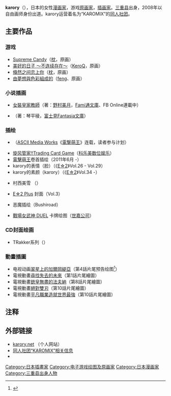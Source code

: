 {{blpsources|time=2019-09-16T20:28:37+00:00}}
{{lowercase}}
{{Infobox ACG creator
|name= karory
|job= 原画家
|job2= 原画家，插画家，漫画家
|sex= 女性
|date of birth= 12月8日
|nationality= {{JPN}}
|origin_place= {{JPN}}·[[三重县|三重县]]
|doujin_circle = KAROMIX
|website= [http://karory.net/ karory.net]
|work= [[Supreme_Candy|Supreme Candy]]<br>[[美好的日子_～不连续存在～|美好的日子 ～不连续存在～]]<br>[[倏然之间恋上你|倏然之间恋上你]]
}}
'''karory'''（{{bd||12月8日|}}），日本的女性[[漫画家|漫画家]]，游戏[[原画家|原画家]]，[[插画家|插画家]]。[[三重县|三重县]]出身，2008年以自由画师身份出道。karory运营着名为“KAROMIX”的[[同人社团|同人社团]]。

== 主要作品 ==
=== 游戏 ===
* [[Supreme_Candy|Supreme Candy]]（[[枕_(游戏品牌)|枕]]，原画）
* [[美好的日子_～不连续存在～|美好的日子 ～不连续存在～]]（[[KeroQ|KeroQ]]，原画）
* [[倏然之间恋上你|倏然之间恋上你]]（[[枕_(游戏品牌)|枕]]，原画）
* [[由夢想與色彩組成的|由夢想與色彩組成的]]（[[feng|feng]]、原画）

=== 小说插画 ===
* [[女裝皇家教師|女裝皇家教師]]（著：[[野村美月|野村美月]]，[[Fami通文庫|Fami通文庫]]、FB Online連載中）
* {{Tsl|ja|勇者リンの伝説|勇者凜的傳說}}（著：琴平稜，[[富士見Fantasia文庫|富士見Fantasia文庫]]）

=== 插绘 ===
* {{lang|ja|G.L.M 〜がーるず らいふ めーかー〜}}（[[ASCII_Media_Works|ASCII Media Works]]《[[電撃萌王|電撃萌王]]》连载，读者参与计划）
* [[旋风管家|旋风管家!!Trading Card Game]]（[[科乐美数位娱乐|科乐美数位娱乐]]）
* [[電擊萌王|電擊萌王]]卷首插绘（2011年6月 -）
* karory的表情（脸）（《[[E☆2|E☆2]]》Vol.26 - Vol.29）
* karory的素颜（karory）（《[[E☆2|E☆2]]》Vol.34 -）
* {{lang|ja|君と一緒に2}} 村西美雪 （{{lang|ja|株式会社インパクト}}）
* [[E☆2|E☆2 Plus]] 封面（Vol.3）
* {{lang|ja|神狩デモンズトリガー}} 恶魔插绘（Bushiroad）
* [[戰場女武神系列|戰場女武神 DUEL]] 卡牌绘图（[[世嘉公司|世嘉公司]]）

=== CD封面绘画 ===
* TRakker系列（{{Tsl|ja|GWAVE}}）

=== 動畫插圖 ===
* 电视动画[[翠星上的加爾岡緹亞|翠星上的加爾岡緹亞]]（第4話片尾预告绘图<ref>{{Cite web|url=http://gargantia.jp/blog/?p=350|title=「翠星のガルガンティア」アニメ公式ブログ|accessdate=2013-04-27|archive-date=2016-03-24|archive-url=https://web.archive.org/web/20160324000731/http://gargantia.jp/blog/?p=350|dead-url=no}}</ref>）
* 電視動畫[[尋找失去的未來|尋找失去的未來]]（第1話片尾繪圖）
* 電視動畫[[銃皇無盡的法夫納|銃皇無盡的法夫納]]（第8話片尾繪圖）
* 電視動畫[[絕對雙刃|絕對雙刃]]（第10話片尾繪圖）
* 電視動畫[[平凡職業造就世界最強|平凡職業造就世界最強]]（第10話片尾繪圖）

== 注释 ==
{{Reflist}}

== 外部链接 ==
* [http://karory.net/ karory.net] {{Wayback|url=http://karory.net/ |date=20210108230006 }}（个人网站）
* [https://web.archive.org/web/20121021030519/http://c10010493.circle.ms/oc/CircleProfile.aspx 同人社团“KAROMIX”相关信息]
* {{Twitter|karory|karory}}

[[Category:日本插畫家|Category:日本插畫家]]
[[Category:电子游戏绘图及原画家|Category:电子游戏绘图及原画家]]
[[Category:日本漫画家|Category:日本漫画家]]
[[Category:三重县出身人物|Category:三重县出身人物]]